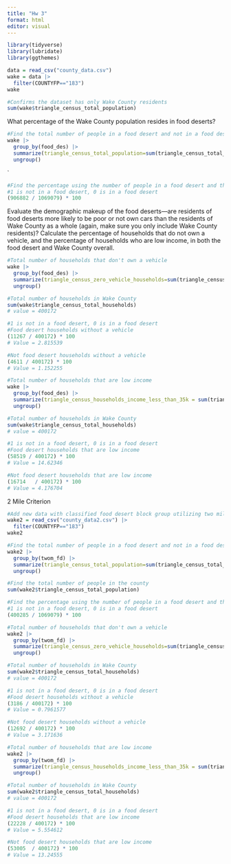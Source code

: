 ```yaml
---
title: "Hw 3"
format: html
editor: visual
---
```


```r
library(tidyverse)
library(lubridate)
library(ggthemes)
```


```r
data = read_csv("county_data.csv")
wake = data |>
  filter(COUNTYFP=="183")
wake 

#Confirms the dataset has only Wake County residents
sum(wake$triangle_census_total_population)
```


What percentage of the Wake County population resides in food deserts?
```r
#Find the total number of people in a food desert and not in a food desert
wake |>
  group_by(food_des) |>
  summarize(triangle_census_total_population=sum(triangle_census_total_population)) |>
  ungroup()
```
`
```r
#Find the percentage using the number of people in a food desert and the total number of people in the county
#1 is not in a food desert, 0 is in a food desert
(906882 / 1069079) * 100
```


Evaluate the demographic makeup of the food deserts—are residents of food deserts more likely to be poor or not own cars than the residents of Wake County as a whole (again, make sure you only include Wake County residents)? Calculate the percentage of households that do not own a vehicle, and the percentage of households who are low income, in both the food desert and Wake County overall.

```r
#Total number of households that don't own a vehicle
wake |>
  group_by(food_des) |>
  summarize(triangle_census_zero_vehicle_households=sum(triangle_census_zero_vehicle_households)) |>
  ungroup()

#Total number of households in Wake County 
sum(wake$triangle_census_total_households) 
# value = 400172

#1 is not in a food desert, 0 is in a food desert
#Food desert households without a vehicle 
(11267 / 400172) * 100
# Value = 2.815539

#Not food desert households without a vehicle 
(4611 / 400172) * 100
# Value = 1.152255

```

```r
#Total number of households that are low income
wake |>
  group_by(food_des) |>
  summarize(triangle_census_households_income_less_than_35k = sum(triangle_census_households_income_less_than_35k)) |>
  ungroup()

#Total number of households in Wake County 
sum(wake$triangle_census_total_households) 
# value = 400172

#1 is not in a food desert, 0 is in a food desert
#Food desert households that are low income
(58519 / 400172) * 100
# Value = 14.62346

#Not food desert households that are low income
(16714	 / 400172) * 100
# Value = 4.176704

```

2 Mile Criterion 
```r
#Add new data with classified food desert block group utilizing two mile criterion
wake2 = read_csv("county_data2.csv") |>
  filter(COUNTYFP=="183")
wake2
```

```r
#Find the total number of people in a food desert and not in a food desert
wake2 |>
  group_by(twom_fd) |>
  summarize(triangle_census_total_population=sum(triangle_census_total_population)) |>
  ungroup()

#Find the total number of people in the county
sum(wake2$triangle_census_total_population)

#Find the percentage using the number of people in a food desert and the total number of people in the county
#1 is not in a food desert, 0 is in a food desert
(400285 / 1069079) * 100
```

```r
#Total number of households that don't own a vehicle
wake2 |>
  group_by(twom_fd) |>
  summarize(triangle_census_zero_vehicle_households=sum(triangle_census_zero_vehicle_households)) |>
  ungroup()

#Total number of households in Wake County 
sum(wake2$triangle_census_total_households) 
# value = 400172

#1 is not in a food desert, 0 is in a food desert
#Food desert households without a vehicle 
(3186 / 400172) * 100
# Value = 0.7961577

#Not food desert households without a vehicle 
(12692 / 400172) * 100
# Value = 3.171636

```

```r
#Total number of households that are low income
wake2 |>
  group_by(twom_fd) |>
  summarize(triangle_census_households_income_less_than_35k = sum(triangle_census_households_income_less_than_35k)) |>
  ungroup()

#Total number of households in Wake County 
sum(wake2$triangle_census_total_households) 
# value = 400172

#1 is not in a food desert, 0 is in a food desert
#Food desert households that are low income
(22228 / 400172) * 100
# Value = 5.554612

#Not food desert households that are low income
(53005	/ 400172) * 100
# Value = 13.24555

```




